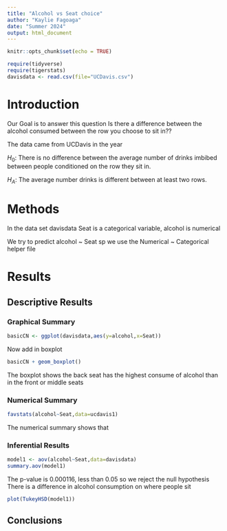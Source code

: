 ```yaml
---
title: "Alcohol vs Seat choice"
author: "Kaylie Fagoaga"
date: "Summer 2024"
output: html_document
---
```


```r
knitr::opts_chunk$set(echo = TRUE)
```

```r
require(tidyverse)
require(tigerstats)
davisdata <- read.csv(file="UCDavis.csv")
```

# Introduction
 Our Goal is to answer this question Is there a difference between the alcohol consumed between the row you choose to sit in??
 
 The data came from UCDavis in the year 
 
 $H_0$: There is no difference between the average number of drinks imbibed between people conditioned on the row they sit in.

$H_A$: The average number drinks is different between at least two rows.

# Methods

In the data set davisdata Seat is a categorical variable, alcohol is numerical

We try to predict alcohol ~ Seat sp we use the Numerical ~ Categorical helper file

# Results

## Descriptive Results 

### Graphical Summary 

```r
basicCN <- ggplot(davisdata,aes(y=alcohol,x=Seat))
```
Now add in boxplot

```r
basicCN + geom_boxplot()
```

The boxplot shows the back seat has the highest consume of alcohol than in the front or middle seats 


### Numerical Summary 

```r
favstats(alcohol~Seat,data=ucdavis1)
```

The numerical summary shows that 


### Inferential Results 

```r
model1 <- aov(alcohol~Seat,data=davisdata)
summary.aov(model1)
```

The p-value is 0.000116, less than 0.05 so we reject the null hypothesis 
There is a difference in alcohol consumption on where people sit

```r
plot(TukeyHSD(model1))
```


## Conclusions


